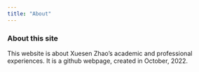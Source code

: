 ```yaml
---
title: "About"
---
```


### About this site

This website is about Xuesen Zhao's academic and professional experiences. It is a github webpage, created in October, 2022. 


